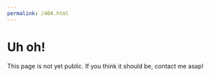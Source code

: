 ```yaml
---
permalink: /404.html
---
```


# Uh oh!

This page is not yet public. If you think it should be, contact me asap!
